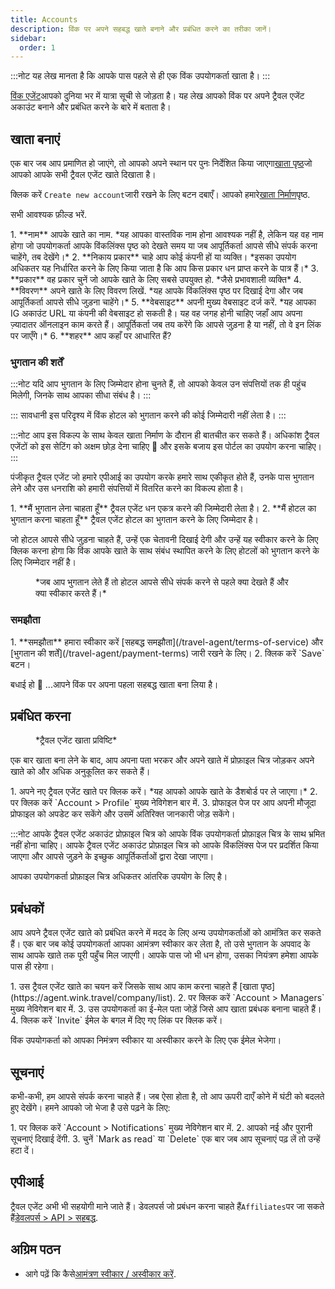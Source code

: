 ```yaml
---
title: Accounts
description: विंक पर अपने सहबद्ध खाते बनाने और प्रबंधित करने का तरीका जानें।
sidebar:
  order: 1
---
```


:::नोट
यह लेख मानता है कि आपके पास पहले से ही एक विंक उपयोगकर्ता खाता है।
:::

[विंक एजेंट](https://agent.wink.travel)आपको दुनिया भर में यात्रा सूची से जोड़ता है। यह लेख आपको विंक पर अपने ट्रैवल एजेंट अकाउंट बनाने और प्रबंधित करने के बारे में बताता है।

## खाता बनाएं

एक बार जब आप प्रमाणित हो जाएंगे, तो आपको अपने स्थान पर पुनः निर्देशित किया जाएगा[खाता पृष्ठ](https://agent.wink.travel/company/list)जो आपको आपके सभी ट्रैवल एजेंट खाते दिखाता है।

क्लिक करें `Create new account`जारी रखने के लिए बटन दबाएँ। आपको हमारे[खाता निर्माण](https://agent.wink.travel/company/create)पृष्ठ.

सभी आवश्यक फ़ील्ड भरें.

<Steps>
  1. **नाम** आपके खाते का नाम. *यह आपका वास्तविक नाम होना आवश्यक नहीं है, लेकिन यह वह नाम होगा जो उपयोगकर्ता आपके विंकलिंक्स पृष्ठ को देखते समय या जब आपूर्तिकर्ता आपसे सीधे संपर्क करना चाहेंगे, तब देखेंगे।*
  2. **निकाय प्रकार** चाहे आप कोई कंपनी हों या व्यक्ति। *इसका उपयोग अधिकतर यह निर्धारित करने के लिए किया जाता है कि आप किस प्रकार धन प्राप्त करने के पात्र हैं।*
  3. **प्रकार** वह प्रकार चुनें जो आपके खाते के लिए सबसे उपयुक्त हो. *जैसे प्रभावशाली व्यक्ति*
  4. **विवरण** अपने खाते के लिए विवरण लिखें. *यह आपके विंकलिंक्स पृष्ठ पर दिखाई देगा और जब आपूर्तिकर्ता आपसे सीधे जुड़ना चाहेंगे।*
  5. **वेबसाइट** अपनी मुख्य वेबसाइट दर्ज करें. *यह आपका IG अकाउंट URL या कंपनी की वेबसाइट हो सकती है। यह वह जगह होनी चाहिए जहाँ आप अपना ज़्यादातर ऑनलाइन काम करते हैं। आपूर्तिकर्ता जब तय करेंगे कि आपसे जुड़ना है या नहीं, तो वे इन लिंक पर जाएँगे।*
  6. **शहर** आप कहाँ पर आधारित हैं?
</Steps>


### भुगतान की शर्तें

:::नोट
यदि आप भुगतान के लिए जिम्मेदार होना चुनते हैं, तो आपको केवल उन संपत्तियों तक ही पहुंच मिलेगी, जिनके साथ आपका सीधा संबंध है।
:::

::: सावधानी
इस परिदृश्य में विंक होटल को भुगतान करने की कोई जिम्मेदारी नहीं लेता है।
:::

:::नोट
आप इस विकल्प के साथ केवल खाता निर्माण के दौरान ही बातचीत कर सकते हैं। अधिकांश ट्रैवल एजेंटों को इस सेटिंग को अक्षम छोड़ देना चाहिए 🛑 और इसके बजाय इस पोर्टल का उपयोग करना चाहिए।
:::

पंजीकृत ट्रैवल एजेंट जो हमारे एपीआई का उपयोग करके हमारे साथ एकीकृत होते हैं, उनके पास भुगतान लेने और उस धनराशि को हमारी संपत्तियों में वितरित करने का विकल्प होता है।

<Steps>
  1. **मैं भुगतान लेना चाहता हूँ** ट्रैवल एजेंट धन एकत्र करने की जिम्मेदारी लेता है।
  2. **मैं होटल का भुगतान करना चाहता हूँ** ट्रैवल एजेंट होटल का भुगतान करने के लिए जिम्मेदार है।
</Steps>


जो होटल आपसे सीधे जुड़ना चाहते हैं, उन्हें एक चेतावनी दिखाई देगी और उन्हें यह स्वीकार करने के लिए क्लिक करना होगा कि विंक आपके खाते के साथ संबंध स्थापित करने के लिए होटलों को भुगतान करने के लिए जिम्मेदार नहीं है।

<figure>
  <CloudinaryImage width="700" height="220" resize="scale" quality="best" alt="संपत्ति टीए संबंध को स्वीकार करती है" src="academy/property-ta-agreement" errorImage="noimage_opaque_nyrtl0.png" />

  <figcaption>*जब आप भुगतान लेते हैं तो होटल आपसे सीधे संपर्क करने से पहले क्या देखते हैं और क्या स्वीकार करते हैं।*</figcaption>
</figure>


### समझौता

<Steps>
  1. **समझौता** हमारा स्वीकार करें [सहबद्ध समझौता](/travel-agent/terms-of-service) और [भुगतान की शर्तें](/travel-agent/payment-terms) जारी रखने के लिए।
  2. क्लिक करें `Save` बटन।
</Steps>


बधाई हो 🎉 ...आपने विंक पर अपना पहला सहबद्ध खाता बना लिया है।

## प्रबंधित करना

<figure>
  <CloudinaryImage width="350" height="445" resize="scale" quality="best" alt="ट्रैवल एजेंट खाता" src="academy/travel-agent" errorImage="noimage_opaque_nyrtl0.png" />

  <figcaption>*ट्रैवल एजेंट खाता प्रविष्टि*</figcaption>
</figure>


एक बार खाता बना लेने के बाद, आप अपना पता भरकर और अपने खाते में प्रोफ़ाइल चित्र जोड़कर अपने खाते को और अधिक अनुकूलित कर सकते हैं।

<Steps>
  1. अपने नए ट्रैवल एजेंट खाते पर क्लिक करें। *यह आपको आपके खाते के डैशबोर्ड पर ले जाएगा।*
  2. पर क्लिक करें `Account > Profile` मुख्य नेविगेशन बार में.
  3. प्रोफाइल पेज पर आप अपनी मौजूदा प्रोफाइल को अपडेट कर सकेंगे और उसमें अतिरिक्त जानकारी जोड़ सकेंगे।
</Steps>


:::नोट
आपके ट्रैवल एजेंट अकाउंट प्रोफ़ाइल चित्र को आपके विंक उपयोगकर्ता प्रोफ़ाइल चित्र के साथ भ्रमित नहीं होना चाहिए। आपके ट्रैवल एजेंट अकाउंट प्रोफ़ाइल चित्र को आपके विंकलिंक्स पेज पर प्रदर्शित किया जाएगा और आपसे जुड़ने के इच्छुक आपूर्तिकर्ताओं द्वारा देखा जाएगा।

आपका उपयोगकर्ता प्रोफ़ाइल चित्र अधिकतर आंतरिक उपयोग के लिए है।

## प्रबंधकों

आप अपने ट्रैवल एजेंट खाते को प्रबंधित करने में मदद के लिए अन्य उपयोगकर्ताओं को आमंत्रित कर सकते हैं। एक बार जब कोई उपयोगकर्ता आपका आमंत्रण स्वीकार कर लेता है, तो उसे भुगतान के अपवाद के साथ आपके खाते तक पूरी पहुँच मिल जाएगी। आपके पास जो भी धन होगा, उसका नियंत्रण हमेशा आपके पास ही रहेगा।

<Steps>
  1. उस ट्रैवल एजेंट खाते का चयन करें जिसके साथ आप काम करना चाहते हैं [खाता पृष्ठ](https://agent.wink.travel/company/list).
  2. पर क्लिक करें `Account > Managers` मुख्य नेविगेशन बार में.
  3. उस उपयोगकर्ता का ई-मेल पता जोड़ें जिसे आप खाता प्रबंधक बनाना चाहते हैं।
  4. क्लिक करें `Invite` ईमेल के बगल में दिए गए लिंक पर क्लिक करें।
</Steps>


विंक उपयोगकर्ता को आपका निमंत्रण स्वीकार या अस्वीकार करने के लिए एक ईमेल भेजेगा।

## सूचनाएं

कभी-कभी, हम आपसे संपर्क करना चाहते हैं। जब ऐसा होता है, तो आप ऊपरी दाएँ कोने में घंटी को बदलते हुए देखेंगे।
हमने आपको जो भेजा है उसे पढ़ने के लिए:

<Steps>
  1. पर क्लिक करें `Account > Notifications` मुख्य नेविगेशन बार में.
  2. आपको नई और पुरानी सूचनाएं दिखाई देंगी.
  3. चुनें `Mark as read` या `Delete` एक बार जब आप सूचनाएं पढ़ लें तो उन्हें हटा दें।
</Steps>


## एपीआई

ट्रैवल एजेंट अभी भी सहयोगी माने जाते हैं। डेवलपर्स जो प्रबंधन करना चाहते हैं`Affiliates`पर जा सकते हैं[डेवलपर्स > API > सहबद्ध](/developers/apis/#affiliate-api).

## अग्रिम पठन

* आगे पढ़ें कि कैसे[आमंत्रण स्वीकार / अस्वीकार करें](/user/invites).

